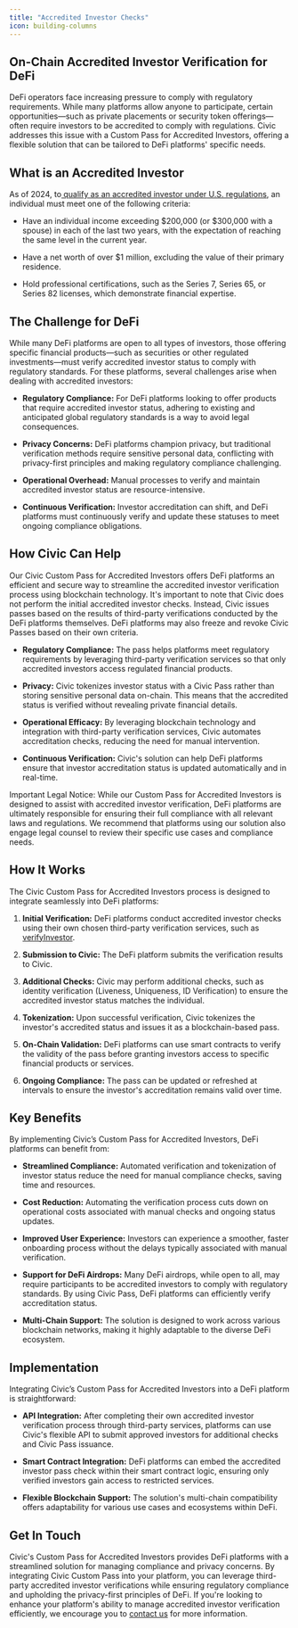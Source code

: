 ```yaml
---
title: "Accredited Investor Checks"
icon: building-columns
---
```


## On-Chain Accredited Investor Verification for DeFi

DeFi operators face increasing pressure to comply with regulatory requirements. While many platforms allow anyone to participate, certain opportunities—such as private placements or security token offerings—often require investors to be accredited to comply with regulations. Civic addresses this issue with a Custom Pass for Accredited Investors, offering a flexible solution that can be tailored to DeFi platforms' specific needs.

## What is an Accredited Investor

As of 2024, to[ qualify as an accredited investor under U.S. regulations](https://www.sec.gov/resources-small-businesses/capital-raising-building-blocks/accredited-investors), an individual must meet one of the following criteria:

* Have an individual income exceeding $200,000 (or $300,000 with a spouse) in each of the last two years, with the expectation of reaching the same level in the current year.

* Have a net worth of over $1 million, excluding the value of their primary residence.

* Hold professional certifications, such as the Series 7, Series 65, or Series 82 licenses, which demonstrate financial expertise.

## The Challenge for DeFi

While many DeFi platforms are open to all types of investors, those offering specific financial products—such as securities or other regulated investments—must verify accredited investor status to comply with regulatory standards. For these platforms, several challenges arise when dealing with accredited investors:

* **Regulatory Compliance:** For DeFi platforms looking to offer products that require accredited investor status, adhering to existing and anticipated global regulatory standards is a way to avoid legal consequences.

* **Privacy Concerns:** DeFi platforms champion privacy, but traditional verification methods require sensitive personal data, conflicting with privacy-first principles and making regulatory compliance challenging.

* **Operational Overhead:** Manual processes to verify and maintain accredited investor status are resource-intensive.

* **Continuous Verification:** Investor accreditation can shift, and DeFi platforms must continuously verify and update these statuses to meet ongoing compliance obligations.

## How Civic Can Help

Our Civic Custom Pass for Accredited Investors offers DeFi platforms an efficient and secure way to streamline the accredited investor verification process using blockchain technology. It's important to note that Civic does not perform the initial accredited investor checks. Instead, Civic issues passes based on the results of third-party verifications conducted by the DeFi platforms themselves. DeFi platforms may also freeze and revoke Civic Passes based on their own criteria.

- **Regulatory Compliance:** The pass helps platforms meet regulatory requirements by leveraging third-party verification services so that only accredited investors access regulated financial products.

- **Privacy:** Civic tokenizes investor status with a Civic Pass rather than storing sensitive personal data on-chain. This means that the accredited status is verified without revealing private financial details.

- **Operational Efficacy:** By leveraging blockchain technology and integration with third-party verification services, Civic automates accreditation checks, reducing the need for manual intervention.

- **Continuous Verification:** Civic's solution can help DeFi platforms ensure that investor accreditation status is updated automatically and in real-time.

Important Legal Notice: While our Custom Pass for Accredited Investors is designed to assist with accredited investor verification, DeFi platforms are ultimately responsible for ensuring their full compliance with all relevant laws and regulations. We recommend that platforms using our solution also engage legal counsel to review their specific use cases and compliance needs.

## How It Works

The Civic Custom Pass for Accredited Investors process is designed to integrate seamlessly into DeFi platforms:

1. **Initial Verification:** DeFi platforms conduct accredited investor checks using their own chosen third-party verification services, such as[ verifyInvestor](https://www.verifyinvestor.com/accredited-investor-verification).

2. **Submission to Civic:** The DeFi platform submits the verification results to Civic.

3. **Additional Checks:** Civic may perform additional checks, such as identity verification (Liveness, Uniqueness, ID Verification) to ensure the accredited investor status matches the individual.

4. **Tokenization:** Upon successful verification, Civic tokenizes the investor's accredited status and issues it as a blockchain-based pass.

5. **On-Chain Validation:** DeFi platforms can use smart contracts to verify the validity of the pass before granting investors access to specific financial products or services.

6. **Ongoing Compliance:** The pass can be updated or refreshed at intervals to ensure the investor's accreditation remains valid over time.

## Key Benefits

By implementing Civic’s Custom Pass for Accredited Investors, DeFi platforms can benefit from:

* **Streamlined Compliance:** Automated verification and tokenization of investor status reduce the need for manual compliance checks, saving time and resources.

* **Cost Reduction:** Automating the verification process cuts down on operational costs associated with manual checks and ongoing status updates.

* **Improved User Experience:** Investors can experience a smoother, faster onboarding process without the delays typically associated with manual verification.

* **Support for DeFi Airdrops:** Many DeFi airdrops, while open to all, may require participants to be accredited investors to comply with regulatory standards. By using Civic Pass, DeFi platforms can efficiently verify accreditation status.

* **Multi-Chain Support:** The solution is designed to work across various blockchain networks, making it highly adaptable to the diverse DeFi ecosystem.

## Implementation

Integrating Civic’s Custom Pass for Accredited Investors into a DeFi platform is straightforward:

* **API Integration:** After completing their own accredited investor verification process through third-party services, platforms can use Civic's flexible API to submit approved investors for additional checks and Civic Pass issuance.

* **Smart Contract Integration:** DeFi platforms can embed the accredited investor pass check within their smart contract logic, ensuring only verified investors gain access to restricted services.

* **Flexible Blockchain Support:** The solution's multi-chain compatibility offers adaptability for various use cases and ecosystems within DeFi.

## Get In Touch

Civic's Custom Pass for Accredited Investors provides DeFi platforms with a streamlined solution for managing compliance and privacy concerns. By integrating Civic Custom Pass into your platform, you can leverage third-party accredited investor verifications while ensuring regulatory compliance and upholding the privacy-first principles of DeFi. If you're looking to enhance your platform's ability to manage accredited investor verification efficiently, we encourage you to [contact us](https://civickey.typeform.com/req-custom) for more information.
